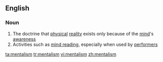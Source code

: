 ==English==

===Noun===
{{wikipedia}}
{{en-noun|-}}

# The doctrine that [[physical]] [[reality]] exists only because of the [[mind]]'s [[awareness]]
# Activities such as [[mind reading]], especially when used by [[performer]]s

[[ta:mentalism]]
[[tr:mentalism]]
[[vi:mentalism]]
[[zh:mentalism]]